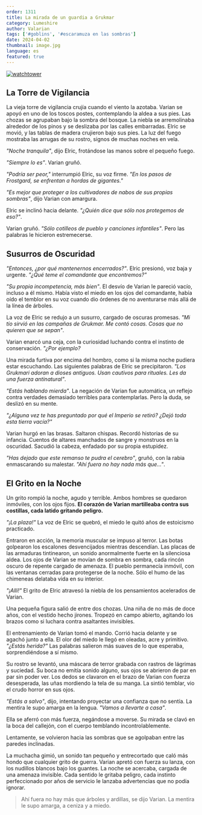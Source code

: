 ```yaml
---
order: 1311
title: La mirada de un guardia a Grukmar
category: Lumeshire
author: Valarian
tags: ['#goblins', '#escaramuza en las sombras']
date: 2024-04-02
thumbnail: image.jpg
language: es
featured: true
---
```


[![watchtower](https://i.imgur.com/ZgytCdQ.jpeg)](https://i.imgur.com/ZgytCdQ.jpeg)

## La Torre de Vigilancia

La vieja torre de vigilancia crujía cuando el viento la azotaba. Varian se apoyó en uno de los toscos postes, contemplando la aldea a sus pies. Las chozas se agrupaban bajo la sombra del bosque. La niebla se arremolinaba alrededor de los pinos y se deslizaba por las calles embarradas. Elric se movió, y las tablas de madera crujieron bajo sus pies. La luz del fuego mostraba las arrugas de su rostro, signos de muchas noches en vela.

*"Noche tranquila"*, dijo Elric, frotándose las manos sobre el pequeño fuego.

*"Siempre lo es"*. Varian gruñó.

*"Podría ser peor,"* interrumpió Elric, su voz firme. *"En los pasos de Frostgard, se enfrentan a hordas de gigantes."*

*"Es mejor que proteger a los cultivadores de nabos de sus propias sombras"*, dijo Varian con amargura.

Elric se inclinó hacia delante. *"¿Quién dice que sólo nos protegemos de eso?"*.

Varian gruñó. *"Sólo cotilleos de pueblo y canciones infantiles"*. Pero las palabras le hicieron estremecerse.

## Susurros de Oscuridad

*"Entonces, ¿por qué mantenernos encerrados?"*. Elric presionó, voz baja y urgente. *"¿Qué teme el comandante que encontremos?"*

*"Su propia incompetencia, más bien"*. El desvío de Varian le pareció vacío, incluso a él mismo. Había visto el miedo en los ojos del comandante, había oído el temblor en su voz cuando dio órdenes de no aventurarse más allá de la línea de árboles.

La voz de Elric se redujo a un susurro, cargado de oscuras promesas. *"Mi tío sirvió en las campañas de Grukmar. Me contó cosas. Cosas que no quieren que se sepan"*.

Varian enarcó una ceja, con la curiosidad luchando contra el instinto de conservación. *"¿Por ejemplo?*

Una mirada furtiva por encima del hombro, como si la misma noche pudiera estar escuchando. Las siguientes palabras de Elric se precipitaron. *"Los Grukmari adoran a dioses antiguos. Usan cautivos para rituales. Les da una fuerza antinatural"*.

*"Estás hablando mierda"*. La negación de Varian fue automática, un reflejo contra verdades demasiado terribles para contemplarlas. Pero la duda, se deslizó en su mente.

*"¿Alguna vez te has preguntado por qué el Imperio se retiró? ¿Dejó toda esta tierra vacía?"*

Varian hurgó en las brasas. Saltaron chispas. Recordó historias de su infancia. Cuentos de altares manchados de sangre y monstruos en la oscuridad. Sacudió la cabeza, enfadado por su propia estupidez.

*"Has dejado que este remanso te pudra el cerebro"*, gruñó, con la rabia enmascarando su malestar. *"Ahí fuera no hay nada más que..."*.

## El Grito en la Noche

Un grito rompió la noche, agudo y terrible. Ambos hombres se quedaron inmóviles, con los ojos fijos. **El corazón de Varian martilleaba contra sus costillas, cada latido gritando peligro.**

*"¡La plaza!"* La voz de Elric se quebró, el miedo le quitó años de estoicismo practicado.

Entraron en acción, la memoria muscular se impuso al terror. Las botas golpearon los escalones desvencijados mientras descendían. Las placas de las armaduras tintinearon, un sonido anormalmente fuerte en la silenciosa aldea. Los ojos de Varian se movían de sombra en sombra, cada rincón oscuro de repente cargado de amenaza. El pueblo permanecía inmóvil, con las ventanas cerradas para protegerse de la noche. Sólo el humo de las chimeneas delataba vida en su interior.

*"¡Allí!"* El grito de Elric atravesó la niebla de los pensamientos acelerados de Varian.

Una pequeña figura salió de entre dos chozas. Una niña de no más de doce años, con el vestido hecho jirones. Tropezó en campo abierto, agitando los brazos como si luchara contra asaltantes invisibles.

El entrenamiento de Varian tomó el mando. Corrió hacia delante y se agachó junto a ella. El olor del miedo le llegó en oleadas, acre y primitivo. *"¿Estás herida?"* Las palabras salieron más suaves de lo que esperaba, sorprendiéndose a sí mismo.

Su rostro se levantó, una máscara de terror grabada con rastros de lágrimas y suciedad. Su boca no emitía sonido alguno, sus ojos se abrieron de par en par sin poder ver. Los dedos se clavaron en el brazo de Varian con fuerza desesperada, las uñas mordiendo la tela de su manga. La sintió temblar, vio el crudo horror en sus ojos. 

*"Estás a salvo"*, dijo, intentando proyectar una confianza que no sentía. La mentira le supo amarga en la lengua. *"Vamos a llevarte a casa"*.

Ella se aferró con más fuerza, negándose a moverse. Su mirada se clavó en la boca del callejón, con el cuerpo temblando incontrolablemente.

Lentamente, se volvieron hacia las sombras que se agolpaban entre las paredes inclinadas. 

La muchacha gimió, un sonido tan pequeño y entrecortado que caló más hondo que cualquier grito de guerra. Varian apretó con fuerza su lanza, con los nudillos blancos bajo los guantes. La noche se acercaba, cargada de una amenaza invisible. Cada sentido le gritaba peligro, cada instinto perfeccionado por años de servicio le lanzaba advertencias que no podía ignorar.

> Ahí fuera no hay más que árboles y ardillas, se dijo Varian. La mentira le supo amarga, a ceniza y a miedo.